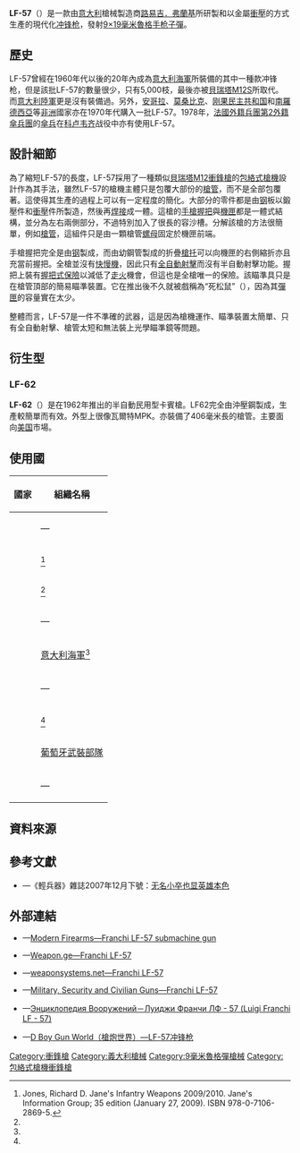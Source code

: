 {{noteTA
|G1=軍事
|G2=長度單位
|G3=Firearms
}}
{{Infobox Weapon
| name = LF-57
| image = File:Luigi Franchi LF57 TBiU14.jpg
| image_size = 300px
| caption = [[弗蘭基有限公司|路易吉．弗蘭基]]製LF-57冲锋枪
| origin = {{flagcountry|Italy}}
| type = [[冲锋枪|冲锋枪]]
<!-- Type selection -->
| is_ranged = yes
| is_bladed = 
| is_explosive = 
| is_artillery = 
| is_vehicle = 
| is_missile = 
| is_UK = 
<!-- Service history -->
| service = 
| used_by = 參見[[#使用國|使用國]]
| wars = [[科卢韦齐|科卢韦齐]]战役
<!-- Production history -->
| designer = [[弗蘭基有限公司|路易吉．弗蘭基]]
| design_date = 1956年
| manufacturer = 路易吉．弗蘭基
| unit_cost = 
| production_date= 1957—1980年
| number = 
| variants = 半自動民用型：LF-62
<!-- General specifications -->
| spec_label =  
| weight = <div class="NavFrame collapsed" style="color: black; background-color: #FFFFFF; margin: 0 auto; padding: 0 10px; text-align: left;"><div class="NavHead" style="background-color: #FFFFFF; margin: 0 auto; padding: 0 10px; font-weight:normal;"></div><div class="NavContent" style="background-color: #FFFFFF; margin: 0 auto; padding: 0 10px;">
* LF-57：
** 空槍：3.17[[千克|千克]]（7[[磅|磅]]）
** 上彈：4.03公斤（8.88磅）
</div>
</div>
| length = <div class="NavFrame collapsed" style="color: black; background-color: #FFFFFF; margin: 0 auto; padding: 0 10px; text-align: left;"><div class="NavHead" style="background-color: #FFFFFF; margin: 0 auto; padding: 0 10px; font-weight:normal;"></div><div class="NavContent" style="background-color: #FFFFFF; margin: 0 auto; padding: 0 10px;">
* LF-57：
** 槍托縮折：419[[毫米|毫米]]（16.5[[英寸|英寸]]）
** 槍托伸展：686毫米（27.01英吋）
</div>
</div>
| part_length = <div class="NavFrame collapsed" style="color: black; background-color: #FFFFFF; margin: 0 auto; padding: 0 10px; text-align: left;"><div class="NavHead" style="background-color: #FFFFFF; margin: 0 auto; padding: 0 10px; font-weight:normal;"></div><div class="NavContent" style="background-color: #FFFFFF; margin: 0 auto; padding: 0 10px;">
* LF-57：203毫米（8英吋）
* LF-62：406毫米（15.98英吋）
</div>
</div>
| width = 
| height = 
| diameter = 
| crew = 
<!-- Ranged weapon specifications --> 
| cartridge = [[9×19mm魯格彈|9×19毫米魯格彈]]
| cartridge_weight = 
| caliber = 9.02毫米（.355英吋）
| barrels = 1根，外圍受穿孔式[[風冷|氣冷]][[槍管罩筒|隔熱罩]]所包覆，無[[槍口|槍口]]裝置
| action = <div class="NavFrame collapsed" style="color: black; background-color: #FFFFFF; margin: 0 auto; padding: 0 10px; text-align: left;"><div class="NavHead" style="background-color: #FFFFFF; margin: 0 auto; padding: 0 10px; font-weight:normal;"></div><div class="NavContent" style="background-color: #FFFFFF; margin: 0 auto; padding: 0 10px;">
* [[反沖作用_(槍械)|反沖作用]]
* [[包絡式槍機|包絡式槍機]]
</div>
</div>
| mode = [[自動火器|全自動]]
| rate = 450—500發／分鐘
| velocity = 365—400[[米每秒|米／秒]]（1,197.53—1,313.34[[英尺每秒|英尺／秒]]）
| range = 150—200[[米_(单位)|公尺]]（164.04—218.72[[码|码]]，492.13—656.17[[英尺|英尺]]）
| max_range = 
| feed = 10、20、40發可拆卸式[[彈匣|彈匣]]
| sights = [[機械瞄具|機械瞄具]]：簡易金屬[[照門|照門]]及[[照準器|準星]]
<!-- 火炮規格 -->| breech = 
| recoil = 
| carriage = 
| elevation = 
| traverse = <!-- 刃器規格 -->
| blade_type = 
| hilt_type = 
| sheath_type = 
| head_type = 
| haft_type = <!-- 爆炸物內填炸藥規格 -->
| filling = 
| filling_weight = 
| detonation = 
| yield = <!-- 車輛/飛彈規格 -->
| armour = 
| primary_armament = 
| secondary_arament = 
| engine = 
| engine_power = 
| transmission = 
| payload_capacity = 
| fuel_capacity = 
| pw_ratio = 
| suspension = 
| clearance = 
| vehicle_range = 
| speed = 
| guidance = 
| steering = <!-- Missiles only -->
| wingspan = 
| propellant = 
| ceiling = 
| altitude = 
| depth = 
| boost = 
| accuracy = 
| launch_platform = 
| transport = 
}}

'''LF-57'''（{{Lang-en|'''Franchi LF-57'''}}）是一款由[[意大利|意大利]]槍械製造商[[弗蘭基有限公司|路易吉．弗蘭基]]所研製和以金屬[[衝壓|衝壓]]的方式生產的現代化[[冲锋枪|冲锋枪]]，發射[[9×19mm魯格彈|9×19毫米魯格]][[手枪|手枪]][[子彈|子彈]]。

== 歷史 ==
LF-57曾經在1960年代以後的20年內成為[[意大利海軍|意大利海軍]]所裝備的其中一種款冲锋枪，但是該批LF-57的數量很少，只有5,000枝，最後亦被[[貝瑞塔M12衝鋒槍|貝瑞塔M12S]]所取代。而[[意大利军事|意大利陸軍]]更是沒有裝備過。另外，[[安哥拉|安哥拉]]、[[莫桑比克|莫桑比克]]、[[刚果民主共和国|刚果民主共和国]]和[[南羅德西亞|南羅德西亞]]等[[非洲|非洲]]國家亦在1970年代購入一批LF-57。1978年，[[法國外籍兵團第2外籍傘兵團|法國外籍兵團第2外籍傘兵團]]的[[傘兵|傘兵]]在[[科卢韦齐|科卢韦齐]]战役中亦有使用LF-57。

== 設計細節 ==
為了縮短LF-57的長度，LF-57採用了一種類似[[貝瑞塔M12衝鋒槍|貝瑞塔M12衝鋒槍]]的[[包絡式槍機|包絡式槍機]]設計作為其手法，雖然LF-57的槍機主體只是包覆大部份的[[槍管|槍管]]，而不是全部包覆著。這使得其生產的過程上可以有一定程度的簡化。大部分的零件都是由[[钢|钢]]板以鍛壓件和[[衝壓|衝壓]]件所製造，然後再[[焊接|焊接]]成一體。這槍的[[手槍握把|手槍握把]]與[[機匣|機匣]]都是一體式結構，並分為左右兩側部分，不過特別加入了很長的容沙槽。分解該槍的方法很簡單，例如[[槍管|槍管]]，這組件只是由一顆槍管[[螺母|螺母]]固定於機匣前端。

手槍握把完全是由[[钢|钢]]製成，而由幼鋼管製成的折疊[[槍托|槍托]]可以向機匣的右側縮折亦且充當前握把。全槍並沒有[[擊發調變槍械|快慢機]]，因此只有[[自動火器|全自動射擊]]而沒有半自動射擊功能。握把上裝有[[握把式保險|握把式保險]]以減低了[[走火|走火]]機會，但這也是全槍唯一的保險。該瞄準具只是在槍管頂部的簡易瞄準裝置。它在推出後不久就被戲稱為“死松鼠”（{{Lang-en|Dead Squirrel}}），因為其[[彈匣|彈匣]]的容量實在太少。

整體而言，LF-57是一件不準確的武器，這是因為槍機運作、瞄準裝置太簡單、只有全自動射擊、槍管太短和無法裝上光學瞄準鏡等問題。

== 衍生型 ==
=== LF-62 ===
'''LF-62'''（{{Lang-en|'''Franchi LF-62'''}}）是在1962年推出的半自動民用型卡賓槍。LF62完全由沖壓鋼製成，生產較簡單而有效。外型上很像瓦爾特MPK。亦裝備了406毫米長的槍管。主要面向[[美国|美国]]市場。

== 使用國 ==
{| border="1" cellpadding="4" cellspacing="0" style="margin: 1em 1em 1em 0; background: #f9f9f9; border: 1px #aaa solid; border-collapse: collapse; font-size: 95%;"
|-
! 國家
! 組織名稱
|-
| {{flagcountry|Angola}}
| —
|-
| {{flagcountry|Congo-Brazzaville}}
| <ref name="jones2009">Jones, Richard D. Jane's Infantry Weapons 2009/2010. Jane's Information Group; 35 edition (January 27, 2009). ISBN 978-0-7106-2869-5.</ref>
|-
| {{flagcountry|Democratic Republic of the Congo}}
| <ref name="jones2009"/>
|-
| {{flagcountry|France}}
| —
|-
| {{flagcountry|Italy}}
| [[意大利海軍|意大利海軍]]<ref name="jones2009"/>
|-
| {{flagcountry|Mozambique}}
| —
|-
| {{flagcountry|Nigeria}}
| <ref name="jones2009"/>
|-
| {{flagcountry|Portugal}}
| [[葡萄牙軍事|葡萄牙武裝部隊]]
|-
| {{flagcountry|Rhodesia}}
| —
|}

== 資料來源 ==
{{Reflist}}

== 參考文獻 ==
* {{zh-hans icon}}—《輕兵器》雜誌2007年12月下號：[http://www.xzbu.com/8/view-1052068.htm 无名小卒也显英雄本色] {{Wayback|url=http://www.xzbu.com/8/view-1052068.htm |date=20150102044230 }}

== 外部連結 ==
* {{en icon}}—[http://world.guns.ru/smg/it/franchi-lf-57-e.html Modern Firearms—Franchi LF-57 submachine gun] {{Wayback|url=http://world.guns.ru/smg/it/franchi-lf-57-e.html |date=20101208042341 }}
* {{en icon}}—[http://georgians.weapon.ge/index.php?sel=1&id=382&man=&coun=&cat=&l=en Weapon.ge—Franchi LF-57] {{Wayback|url=http://georgians.weapon.ge/index.php?sel=1&id=382&man=&coun=&cat=&l=en |date=20160304221709 }}
* {{en icon}}—[http://weaponsystems.net/weaponsystem/AA02%20-%20LF-57.html weaponsystems.net—Franchi LF-57] {{Wayback|url=http://weaponsystems.net/weaponsystem/AA02%20-%20LF-57.html |date=20160806210127 }}
* {{en icon}}—[http://www.militaryfactory.com/smallarms/detail.asp?smallarms_id=701 Military, Security and Civilian Guns—Franchi LF-57] {{Wayback|url=http://www.militaryfactory.com/smallarms/detail.asp?smallarms_id=701 |date=20160304204356 }}
* {{ru icon}}—[http://gunsite.narod.ru/franchi_lf57.htm Энциклопедия Вооружений－Луиджи Франчи ЛФ - 57 (Luigi Franchi LF - 57)] {{Wayback|url=http://gunsite.narod.ru/franchi_lf57.htm |date=20140703193146 }}
* {{zh-hans icon}}—[http://pewpewpew.work/italy/franchi/lf57/lf57.htm D Boy Gun World（槍炮世界）—LF-57冲锋枪] {{Wayback|url=http://pewpewpew.work/italy/franchi/lf57/lf57.htm |date=20200126111302 }}

[[Category:衝鋒槍|Category:衝鋒槍]]
[[Category:義大利槍械|Category:義大利槍械]]
[[Category:9毫米魯格彈槍械|Category:9毫米魯格彈槍械]]
[[Category:包絡式槍機衝鋒槍|Category:包絡式槍機衝鋒槍]]